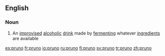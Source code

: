 ==English==

===Noun===
{{wikipedia}}
{{en-noun|-}}

#{{context|US|prison|slang}} An [[improvised]] [[alcoholic]] [[drink]] made by [[ferment]]ing whatever [[ingredient]]s are available

[[es:pruno]]
[[fr:pruno]]
[[io:pruno]]
[[ru:pruno]]
[[fi:pruno]]
[[sv:pruno]]
[[tr:pruno]]
[[zh:pruno]]
